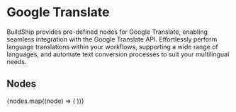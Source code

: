 
# Google Translate

BuildShip provides pre-defined nodes for Google Translate, enabling seamless integration with the Google Translate API.
Effortlessly perform language translations within your workflows, supporting a wide range of languages, and automate
text conversion processes to suit your multilingual needs.

## Nodes

<Cards num={3}>
  {nodes.map((node) => (
    <NodeCard
      key={node.meta.id}
      title={node.meta.name}
      image={node.meta.icon.url}
      href={`/showcase/google-translate/${node.meta.id}`}
    />
  ))}
</Cards>

